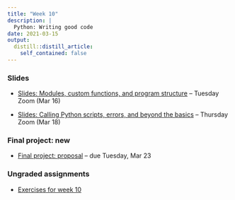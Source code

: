 ```yaml
---
title: "Week 10"
description: |
  Python: Writing good code
date: 2021-03-15
output:
  distill::distill_article:
    self_contained: false
---
```


### Slides

- [Slides: Modules, custom functions, and program structure](../week-10/slides/10-1.html) -- Tuesday Zoom (Mar 16)

- [Slides: Calling Python scripts, errors, and beyond the basics](../week-10/slides/10-2.html) -- Thursday Zoom (Mar 18)

### Final project: new

- [Final project: proposal](../../finalproject_proposal.html) -- due Tuesday, Mar 23

### Ungraded assignments

- [Exercises for week 10](../../w10_exercises.html)
